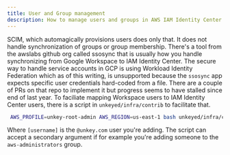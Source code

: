 ```yaml
---
title: User and Group management
description: How to manage users and groups in AWS IAM Identity Center
---
```


SCIM, which automagically provisions users does only that. It does not handle synchronization of groups or group membership. There's a tool from the awslabs github org called ssosync that is usually how you handle synchronizing from Google Workspace to IAM Identity Center. The secure way to handle service accounts in GCP is using Workload Identity Federation which as of this writing, is unsupported because the `ssosync` app expects specific user credentials hard-coded from a file. There are a couple of PRs on that repo to implement it but progress seems to have stalled since end of last year. To faciliate mapping Workspace users to IAM Identity Center users, there is a script in `unkeyed/infra/contrib` to facilitate that.
```bash
 AWS_PROFILE=unkey-root-admin AWS_REGION=us-east-1 bash unkeyed/infra/contrib/add-aws-user-to-aws-group.sh [username]
```
Where `[username]` is the `@unkey.com` user you're adding. The script can accept a secondary argument if for example you're adding someone to the `aws-administrators` group.

